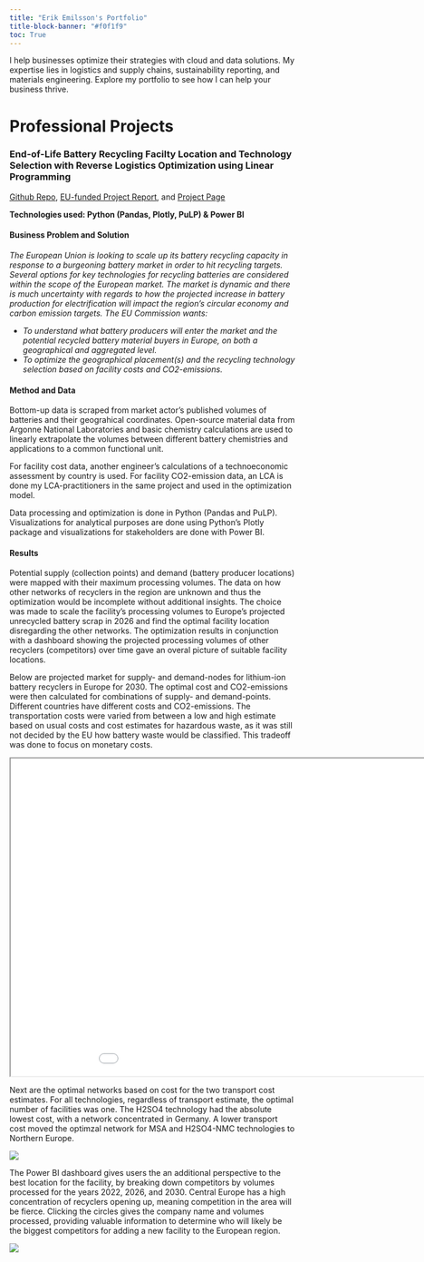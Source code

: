 ```yaml
---
title: "Erik Emilsson's Portfolio"
title-block-banner: "#f0f1f9"
toc: True
---
```


I help businesses optimize their strategies with cloud and data solutions. My expertise lies in logistics and supply chains, sustainability reporting, and materials engineering. Explore my portfolio to see how I can help your business thrive.

# Professional Projects

### End-of-Life Battery Recycling Facilty Location and Technology Selection with Reverse Logistics Optimization using Linear Programming

[Github Repo](https://github.com/erikemilsson/ELiMINATE_EU_MFA), [EU-funded Project Report](https://ivl.diva-portal.org/smash/get/diva2:1822105/FULLTEXT01.pdf), and [Project Page](https://www.era-learn.eu/network-information/networks/era-min-2/era-min-joint-call-2019/end-of-life-li-ion-battery-management-integration-and-technology-evaluation)

**Technologies used: Python (Pandas, Plotly, PuLP) & Power BI**

#### Business Problem and Solution

*The European Union is looking to scale up its battery recycling capacity in response to a burgeoning battery market in order to hit recycling targets. Several options for key technologies for recycling batteries are considered within the scope of the European market. The market is dynamic and there is much uncertainty with regards to how the projected increase in battery production for electrification will impact the region's circular economy and carbon emission targets. The EU Commission wants:*

- *To understand what battery producers will enter the market and the potential recycled battery material buyers in Europe, on both a geographical and aggregated level.*
- *To optimize the geographical placement(s) and the recycling technology selection based on facility costs and CO2-emissions.*

#### Method and Data

Bottom-up data is scraped from market actor's published volumes of batteries and their geograhical coordinates. Open-source material data from Argonne National Laboratories and basic chemistry calculations are used to linearly extrapolate the volumes between different battery chemistries and applications to a common functional unit.

For facility cost data, another engineer's calculations of a technoeconomic assessment by country is used. For facility CO2-emission data, an LCA is done my LCA-practitioners in the same project and used in the optimization model.

Data processing and optimization is done in Python (Pandas and PuLP). Visualizations for analytical purposes are done using Python's Plotly package and visualizations for stakeholders are done with Power BI.

#### Results

Potential supply (collection points) and demand (battery producer locations) were mapped with their maximum processing volumes. The data on how other networks of recyclers in the region are unknown and thus the optimization would be incomplete without additional insights. The choice was made to scale the facility's processing volumes to Europe's projected unrecycled battery scrap in 2026 and find the optimal facility location disregarding the other networks. The optimization results in conjunction with a dashboard showing the projected processing volumes of other recyclers (competitors) over time gave an overal picture of suitable facility locations.

Below are projected market for supply- and demand-nodes for lithium-ion battery recyclers in Europe for 2030. The optimal cost and CO2-emissions were then calculated for combinations of supply- and demand-points. Different countries have different costs and CO2-emissions. The transportation costs were varied from between a low and high estimate based on usual costs and cost estimates for hazardous waste, as it was still not decided by the EU how battery waste would be classified. This tradeoff was done to focus on monetary costs.

<iframe src="./projects/Eliminate/Supply_and_Demand_Year_2030.html" width="1000px" height="560px" class="framed-iframe"></iframe>

Next are the optimal networks based on cost for the two transport cost estimates. For all technologies, regardless of transport estimate, the optimal number of facilities was one. The H2SO4 technology had the absolute lowest cost, with a network concentrated in Germany. A lower transport cost moved the optimzal network for MSA and H2SO4-NMC technologies to Northern Europe.

![](./projects/Eliminate/results_cost.png)

The Power BI dashboard gives users the an additional perspective to the best location for the facility, by breaking down competitors by volumes processed for the years 2022, 2026, and 2030. Central Europe has a high concentration of recyclers opening up, meaning competition in the area will be fierce. Clicking the circles gives the company name and volumes processed, providing valuable information to determine who will likely be the biggest competitors for adding a new facility to the European region.

![](./projects/Eliminate/eliminate_pbi.png)
